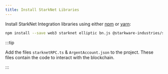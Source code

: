 ```yaml
---
title: Install StarkNet Libraries
---
```


Install StarkNet Integration libraries using either [npm](https://www.npmjs.com/package/starknet) or [yarn](https://yarnpkg.com/package/starknet):

```bash npm2yarn
npm install --save web3 starknet elliptic bn.js @starkware-industries/starkware-crypto-utils
```

:::tip

Add the files `starknetRPC.ts` & `ArgentAccount.json` to the project. These files contain the code to interact with the blockchain.

:::
